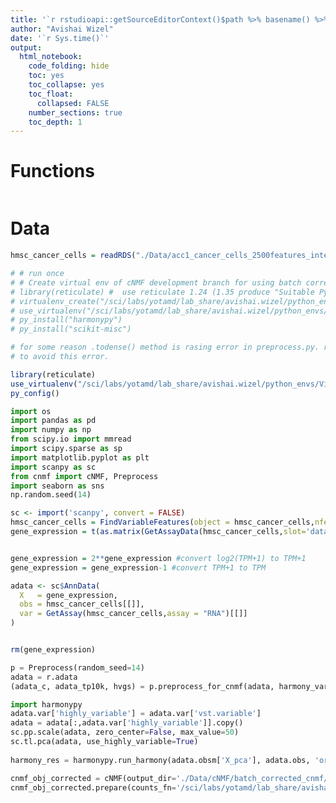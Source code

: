 ```yaml
---
title: '`r rstudioapi::getSourceEditorContext()$path %>% basename() %>% gsub(pattern = "\\.Rmd",replacement = "")`' 
author: "Avishai Wizel"
date: '`r Sys.time()`'
output: 
  html_notebook: 
    code_folding: hide
    toc: yes
    toc_collapse: yes
    toc_float: 
      collapsed: FALSE
    number_sections: true
    toc_depth: 1
---
```




# Functions

```r
```
# Data
```r
hmsc_cancer_cells = readRDS("./Data/acc1_cancer_cells_2500features_integrated_V5.RDS")
```

```r
# # run once
# # Create virtual env of cNMF development branch for using batch correction
# library(reticulate) #  use reticulate 1.24 (1.35 produce "Suitable Python installation for creating a venv not found")
# virtualenv_create("/sci/labs/yotamd/lab_share/avishai.wizel/python_envs/Virtual_env/cnmf_dev", packages = "https://github.com/dylkot/cNMF/archive/development.zip")
# use_virtualenv("/sci/labs/yotamd/lab_share/avishai.wizel/python_envs/Virtual_env/cnmf_dev/",required = T)
# py_install("harmonypy") 
# py_install("scikit-misc")

# for some reason .todense() method is rasing error in preprocess.py. remove all .todense() in /sci/labs/yotamd/lab_share/avishai.wizel/python_envs/Virtual_env/cnmf_dev/lib/python3.8/site-packages/cnmf/preprocess.py
# to avoid this error.
```

```r
library(reticulate)
use_virtualenv("/sci/labs/yotamd/lab_share/avishai.wizel/python_envs/Virtual_env/cnmf_dev/",required = T)
py_config()

```

```python
import os
import pandas as pd
import numpy as np
from scipy.io import mmread
import scipy.sparse as sp
import matplotlib.pyplot as plt
import scanpy as sc
from cnmf import cNMF, Preprocess
import seaborn as sns
np.random.seed(14)
```

```r
sc <- import('scanpy', convert = FALSE)
hmsc_cancer_cells = FindVariableFeatures(object = hmsc_cancer_cells,nfeatures = 2000,assay = "RNA")
gene_expression = t(as.matrix(GetAssayData(hmsc_cancer_cells,slot='data',assay = "RNA")))


gene_expression = 2**gene_expression #convert log2(TPM+1) to TPM+1
gene_expression = gene_expression-1 #convert TPM+1 to TPM

adata <- sc$AnnData(
  X   = gene_expression, 
  obs = hmsc_cancer_cells[[]],
  var = GetAssay(hmsc_cancer_cells,assay = "RNA")[[]]
)


rm(gene_expression)
```

```python
p = Preprocess(random_seed=14)
adata = r.adata
(adata_c, adata_tp10k, hvgs) = p.preprocess_for_cnmf(adata, harmony_vars='orig.ident', n_top_rna_genes = 2000,max_scaled_thresh = 50, quantile_thresh = .9999, makeplots=True,save_output_base='./Data/cNMF/batch_corrected_cnmf/batch_corrected_output')
```

```python
import harmonypy
adata.var['highly_variable'] = adata.var['vst.variable']
adata = adata[:,adata.var['highly_variable']].copy()
sc.pp.scale(adata, zero_center=False, max_value=50)
sc.tl.pca(adata, use_highly_variable=True)
 
harmony_res = harmonypy.run_harmony(adata.obsm['X_pca'], adata.obs, 'orig.ident', max_iter_harmony = 15,theta = 2,random_state = 1)

```
```python
cnmf_obj_corrected = cNMF(output_dir='./Data/cNMF/batch_corrected_cnmf/', name='BatchCorrected')
cnmf_obj_corrected.prepare(counts_fn='/sci/labs/yotamd/lab_share/avishai.wizel/R_projects/EGFR/Data/cNMF/batch_corrected_cnmf/batchcorrect_example.Corrected.HVG.Varnorm.h5ad',tpm_fn='/sci/labs/yotamd/lab_share/avishai.wizel/R_projects/EGFR/Data/cNMF/batch_corrected_cnmf/batchcorrect_example.TP10K.h5ad', genes_file='/sci/labs/yotamd/lab_share/avishai.wizel/R_projects/EGFR/Data/cNMF/batch_corrected_cnmf/batchcorrect_example.Corrected.HVGs.txt',components=np.arange(3,11), n_iter=20, seed=14, num_highvar_genes=2000)
```

